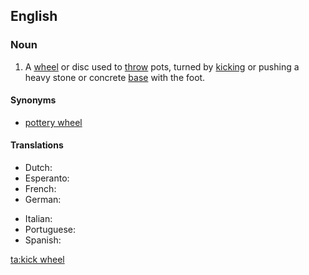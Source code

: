==English==

===Noun===
{{en-noun|kick wheels}}

# {{label|en|ceramics}} A [[wheel]] or disc used to [[throw]] pots, turned by [[kick]]ing or pushing a heavy stone or concrete [[base]] with the foot.

====Synonyms====
* [[pottery wheel]]

====Translations====
{{trans-top|A wheel or disc used to throw pots, turned by kicking or pushing a heavy stone or concrete base with the foot}}
* Dutch: {{t|nl|pottenbakkersschijf|f}}
* Esperanto: {{t|eo|potfarilo}}
* French: {{t+|fr|tour de potier|m}}
* German: {{t+|de|Töpferscheibe|f}}
{{trans-mid}}
* Italian: {{t|it|abile vasaio|m}}
* Portuguese: {{t|pt|torno de oleiro|m}}
* Spanish: {{t|es|torno alfarero|m}}
{{trans-bottom}}

[[ta:kick wheel]]